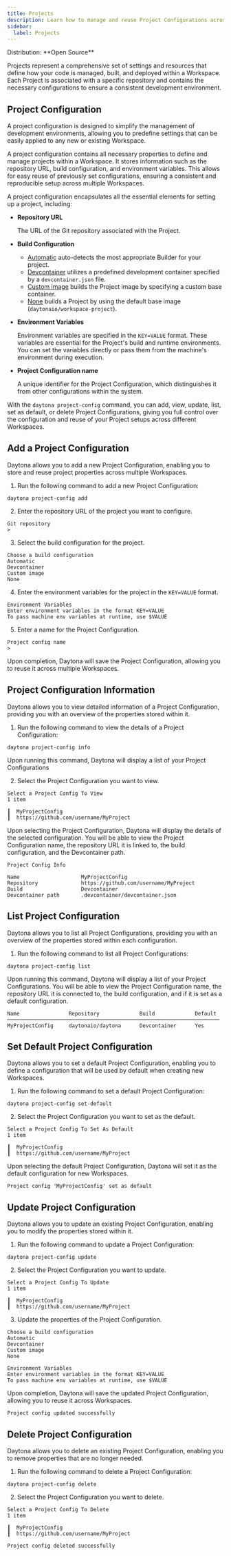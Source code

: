 ```yaml
---
title: Projects
description: Learn how to manage and reuse Project Configurations across multiple Workspaces.
sidebar:
  label: Projects
---
```



<Label>
  Distribution: **Open Source**
</Label>

Projects represent a comprehensive set of settings and resources that define how your code is managed, built, and deployed within a Workspace. Each Project is associated with a specific repository and contains the necessary configurations to ensure a consistent development environment.

## Project Configuration

A project configuration is designed to simplify the management of development environments, allowing you to predefine settings that can be easily applied to any new or existing Workspace.

A project configuration contains all necessary properties to define and manage projects within a Workspace. It stores information such as the repository URL, build configuration, and environment variables. This allows for easy reuse of previously set configurations, ensuring a consistent and reproducible setup across multiple Workspaces.

A project configuration encapsulates all the essential elements for setting up a project, including:

- **Repository URL**

   The URL of the Git repository associated with the Project.

- **Build Configuration**

  - [Automatic](/docs/usage/builders#automatic) auto-detects the most appropriate Builder for your project.
  - [Devcontainer](/docs/usage/builders#dev-container) utilizes a predefined development container specified by a `devcontainer.json` file.
  - [Custom image](/docs/usage/builders#custom-image) builds the Project image by specifying a custom base container.
  - [None](/docs/usage/builders#none) builds a Project by using the default base image (`daytonaio/workspace-project`).

- **Environment Variables**

   Environment variables are specified in the `KEY=VALUE` format. These variables are essential for the Project's build and runtime environments. You can set the variables directly or pass them from the machine's environment during execution.

- **Project Configuration name**

   A unique identifier for the Project Configuration, which distinguishes it from other configurations within the system.

With the `daytona project-config` command, you can add, view, update, list, set as default, or delete Project Configurations, giving you full control over the configuration and reuse of your Project setups across different Workspaces.

## Add a Project Configuration

Daytona allows you to add a new Project Configuration, enabling you to store and reuse project properties across multiple Workspaces.

1. Run the following command to add a new Project Configuration:

```shell
daytona project-config add
```

2. Enter the repository URL of the project you want to configure.

```text
Git repository
>
```

3. Select the build configuration for the project.

```text
Choose a build configuration
Automatic
Devcontainer
Custom image
None
```

4. Enter the environment variables for the project in the `KEY=VALUE` format.

```text
Environment Variables
Enter environment variables in the format KEY=VALUE
To pass machine env variables at runtime, use $VALUE
```

5. Enter a name for the Project Configuration.

```text
Project config name
>
```

   Upon completion, Daytona will save the Project Configuration, allowing you to reuse it across multiple Workspaces.

## Project Configuration Information

Daytona allows you to view detailed information of a Project Configuration, providing you with an overview of the properties stored within it.

1. Run the following command to view the details of a Project Configuration:

```shell
daytona project-config info
```

Upon running this command, Daytona will display a list of your Project Configurations

2. Select the Project Configuration you want to view.

```text
Select a Project Config To View
1 item

┃  MyProjectConfig
┃  https://github.com/username/MyProject
```

   Upon selecting the Project Configuration, Daytona will display the details of the selected configuration. You will be able to view the Project Configuration name, the repository URL it is linked to, the build configuration, and the Devcontainer path.

```text
Project Config Info

Name                    MyProjectConfig
Repository              https://github.com/username/MyProject
Build                   Devcontainer
Devcontainer path       .devcontainer/devcontainer.json
```

## List Project Configuration

Daytona allows you to list all Project Configurations, providing you with an overview of the properties stored within each configuration.

1. Run the following command to list all Project Configurations:

```shell
daytona project-config list
```

Upon running this command, Daytona will display a list of your Project Configurations. You will be able to view the Project Configuration name, the repository URL it is connected to, the build configuration, and if it is set as a default configuration.

```text
Name                Repository             Build             Default
─────────────────────────────────────────────────────────────────────
MyProjectConfig     daytonaio/daytona      Devcontainer      Yes
```

## Set Default Project Configuration

Daytona allows you to set a default Project Configuration, enabling you to define a configuration that will be used by default when creating new Workspaces.

1. Run the following command to set a default Project Configuration:

```shell
daytona project-config set-default
```

2. Select the Project Configuration you want to set as the default.

```text
Select a Project Config To Set As Default
1 item

┃  MyProjectConfig
┃  https://github.com/username/MyProject
```

   Upon selecting the default Project Configuration, Daytona will set it as the default configuration for new Workspaces.

```text
Project config 'MyProjectConfig' set as default
```

## Update Project Configuration

Daytona allows you to update an existing Project Configuration, enabling you to modify the properties stored within it.

1. Run the following command to update a Project Configuration:

```shell
daytona project-config update
```

2. Select the Project Configuration you want to update.

```text
Select a Project Config To Update
1 item

┃  MyProjectConfig
┃  https://github.com/username/MyProject
```

3. Update the properties of the Project Configuration.

```text
Choose a build configuration
Automatic
Devcontainer
Custom image
None
```

```text
Environment Variables
Enter environment variables in the format KEY=VALUE
To pass machine env variables at runtime, use $VALUE
```

Upon completion, Daytona will save the updated Project Configuration, allowing you to reuse it across Workspaces.

```text
Project config updated successfully
```

## Delete Project Configuration

Daytona allows you to delete an existing Project Configuration, enabling you to remove properties that are no longer needed.

1. Run the following command to delete a Project Configuration:

```shell
daytona project-config delete
```

2. Select the Project Configuration you want to delete.

```text
Select a Project Config To Delete
1 item

┃  MyProjectConfig
┃  https://github.com/username/MyProject
```

```text
Project config deleted successfully
```
